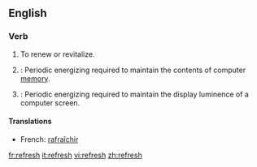 ==English==

===Verb===
{{en-verb|refresh|es}}

# To renew or revitalize.
# {{computing}}: Periodic energizing required to maintain the contents of computer [[memory]].
# {{computing}}: Periodic energizing required to maintain the display luminence of a computer screen.<!--Or TV screen, or portable DVD player, or... -->

====Translations====
*French: [[rafraîchir]]

[[fr:refresh]]
[[it:refresh]]
[[vi:refresh]]
[[zh:refresh]]